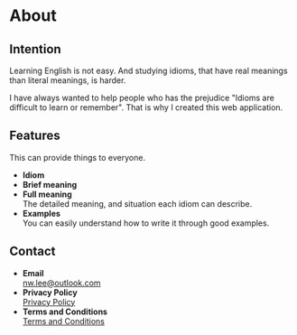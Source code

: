 # About

## Intention

Learning English is not easy. And studying idioms, that have real meanings than literal meanings, is harder.

I have always wanted to help people who has the prejudice "Idioms are difficult to learn or remember". That is why I created this web application.

## Features

This can provide things to everyone.

- **Idiom**
- **Brief meaning**
- **Full meaning**  
  The detailed meaning, and situation each idiom can describe.
- **Examples**  
  You can easily understand how to write it through good examples.

## Contact

- **Email**  
  [nw.lee@outlook.com](mailto:nw.lee@outlook.com)
- **Privacy Policy**  
  [Privacy Policy](https://useidioms.com/privacy-policy)
- **Terms and Conditions**  
  [Terms and Conditions](https://useidioms.com/terms-and-conditions)

